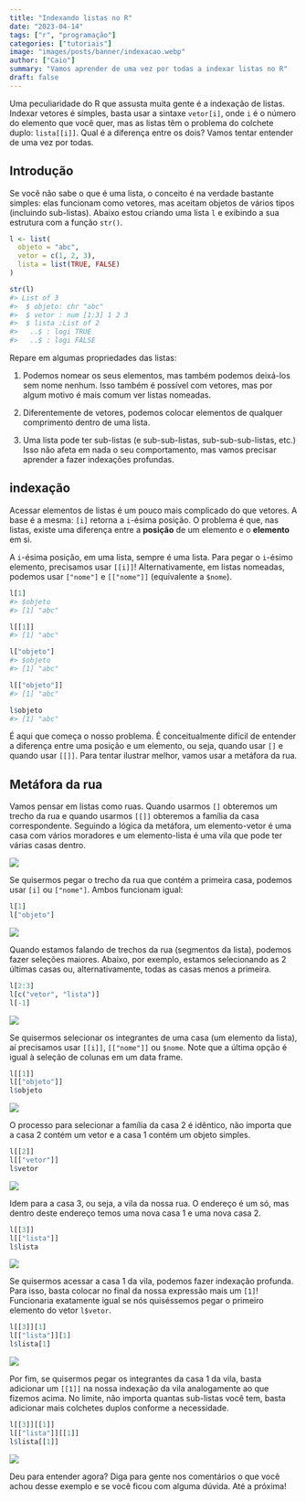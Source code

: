 ```yaml
---
title: "Indexando listas no R"
date: "2023-04-14"
tags: ["r", "programação"]
categories: ["tutoriais"]
image: "images/posts/banner/indexacao.webp"
author: ["Caio"]
summary: "Vamos aprender de uma vez por todas a indexar listas no R"
draft: false
---
```


Uma peculiaridade do R que assusta muita gente é a indexação de listas.
Indexar vetores é simples, basta usar a sintaxe `vetor[i]`, onde `i` é o
número do elemento que você quer, mas as listas têm o problema do
colchete duplo: `lista[[i]]`. Qual é a diferença entre os dois? Vamos
tentar entender de uma vez por todas.

## Introdução

Se você não sabe o que é uma lista, o conceito é na verdade bastante
simples: elas funcionam como vetores, mas aceitam objetos de vários
tipos (incluindo sub-listas). Abaixo estou criando uma lista `l` e
exibindo a sua estrutura com a função `str()`.

``` r
l <- list(
  objeto = "abc",
  vetor = c(1, 2, 3),
  lista = list(TRUE, FALSE)
)

str(l)
#> List of 3
#>  $ objeto: chr "abc"
#>  $ vetor : num [1:3] 1 2 3
#>  $ lista :List of 2
#>   ..$ : logi TRUE
#>   ..$ : logi FALSE
```

Repare em algumas propriedades das listas:

1.  Podemos nomear os seus elementos, mas também podemos deixá-los sem
    nome nenhum. Isso também é possível com vetores, mas por algum
    motivo é mais comum ver listas nomeadas.

2.  Diferentemente de vetores, podemos colocar elementos de qualquer
    comprimento dentro de uma lista.

3.  Uma lista pode ter sub-listas (e sub-sub-listas, sub-sub-sub-listas,
    etc.) Isso não afeta em nada o seu comportamento, mas vamos precisar
    aprender a fazer indexações profundas.

## indexação

Acessar elementos de listas é um pouco mais complicado do que vetores. A
base é a mesma: `[i]` retorna a `i`-ésima posição. O problema é que, nas
listas, existe uma diferença entre a **posição** de um elemento e o
**elemento** em si.

A `i`-ésima posição, em uma lista, sempre é uma lista. Para pegar o
`i`-ésimo elemento, precisamos usar `[[i]]`! Alternativamente, em listas
nomeadas, podemos usar `["nome"]` e `[["nome"]]` (equivalente a
`$nome`).

``` r
l[1]
#> $objeto
#> [1] "abc"
```

``` r
l[[1]]
#> [1] "abc"
```

``` r
l["objeto"]
#> $objeto
#> [1] "abc"
```

``` r
l[["objeto"]]
#> [1] "abc"
```

``` r
l$objeto
#> [1] "abc"
```

É aqui que começa o nosso problema. É conceitualmente difícil de
entender a diferença entre uma posição e um elemento, ou seja, quando
usar `[]` e quando usar `[[]]`. Para tentar ilustrar melhor, vamos usar
a metáfora da rua.

## Metáfora da rua

Vamos pensar em listas como ruas. Quando usarmos `[]` obteremos um
trecho da rua e quando usarmos `[[]]` obteremos a família da casa
correspondente. Seguindo a lógica da metáfora, um elemento-vetor é uma
casa com vários moradores e um elemento-lista é uma vila que pode ter
várias casas dentro.

![](/images/posts/conteudo/2023-04-14-indexacao/l.png")

Se quisermos pegar o trecho da rua que contém a primeira casa, podemos
usar `[i]` ou `["nome"]`. Ambos funcionam igual:

``` r
l[1]
l["objeto"]
```

![](/images/posts/conteudo/2023-04-14-indexacao/l[1].png")

Quando estamos falando de trechos da rua (segmentos da lista), podemos
fazer seleções maiores. Abaixo, por exemplo, estamos selecionando as 2
últimas casas ou, alternativamente, todas as casas menos a primeira.

``` r
l[2:3]
l[c("vetor", "lista")]
l[-1]
```

![](/images/posts/conteudo/2023-04-14-indexacao/l[-1].png")

Se quisermos selecionar os integrantes de uma casa (um elemento da
lista), aí precisamos usar `[[i]]`, `[["nome"]]` ou `$nome`. Note que a
última opção é igual à seleção de colunas em um data frame.

``` r
l[[1]]
l[["objeto"]]
l$objeto
```

![](/images/posts/conteudo/2023-04-14-indexacao/l[[1]].png")

O processo para selecionar a família da casa 2 é idêntico, não importa
que a casa 2 contém um vetor e a casa 1 contém um objeto simples.

``` r
l[[2]]
l[["vetor"]]
l$vetor
```

![](/images/posts/conteudo/2023-04-14-indexacao/l[[2]].png")

Idem para a casa 3, ou seja, a vila da nossa rua. O endereço é um só,
mas dentro deste endereço temos uma nova casa 1 e uma nova casa 2.

``` r
l[[3]]
l[["lista"]]
l$lista
```

![](/images/posts/conteudo/2023-04-14-indexacao/l[[3]].png")

Se quisermos acessar a casa 1 da vila, podemos fazer indexação profunda.
Para isso, basta colocar no final da nossa expressão mais um `[1]`!
Funcionaria exatamente igual se nós quiséssemos pegar o primeiro
elemento do vetor `l$vetor`.

``` r
l[[3]][1]
l[["lista"]][1]
l$lista[1]
```

![](/images/posts/conteudo/2023-04-14-indexacao/l[[3]][1].png")

Por fim, se quisermos pegar os integrantes da casa 1 da vila, basta
adicionar um `[[1]]` na nossa indexação da vila analogamente ao que
fizemos acima. No limite, não importa quantas sub-listas você tem, basta
adicionar mais colchetes duplos conforme a necessidade.

``` r
l[[3]][[1]]
l[["lista"]][[1]]
l$lista[[1]]
```

![](/images/posts/conteudo/2023-04-14-indexacao/l[[3]][[1]].png")

Deu para entender agora? Diga para gente nos comentários o que você
achou desse exemplo e se você ficou com alguma dúvida. Até a próxima!
